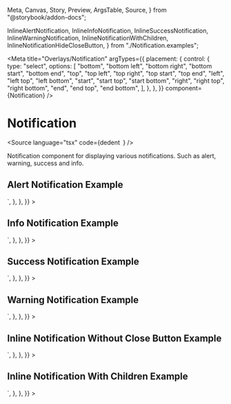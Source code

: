   Meta,
  Canvas,
  Story,
  Preview,
  ArgsTable,
  Source,
} from "@storybook/addon-docs";

  InlineAlertNotification,
  InlineInfoNotification,
  InlineSuccessNotification,
  InlineWarningNotification,
  InlineNotificationWithChildren,
  InlineNotificationHideCloseButton,
} from "./Notification.examples";

<Meta
  title="Overlays/Notification"
  argTypes={{
    placement: {
      control: {
        type: "select",
        options: [
          "bottom",
          "bottom left",
          "bottom right",
          "bottom start",
          "bottom end",
          "top",
          "top left",
          "top right",
          "top start",
          "top end",
          "left",
          "left top",
          "left bottom",
          "start",
          "start top",
          "start bottom",
          "right",
          "right top",
          "right bottom",
          "end",
          "end top",
          "end bottom",
        ],
      },
    },
  }}
  component={Notification}
/>

# Notification

<Source
  language="tsx"
  code={dedent`
  `}
/>

Notification component for displaying various notifications.
Such as alert, warning, success and info.

## Alert Notification Example

<Preview>
  <Story
    name="a) Inline alert notification"
    parameters={{
      docs: {
        source: {
          code: dedent`
<Notification />`,
        },
      },
    }}
  >
    <InlineAlertNotification />
  </Story>
</Preview>

## Info Notification Example

<Preview>
  <Story
    name="b) Inline info notification"
    parameters={{
      docs: {
        source: {
          code: dedent`
<Notification />`,
        },
      },
    }}
  >
    <InlineInfoNotification />
  </Story>
</Preview>

## Success Notification Example

<Preview>
  <Story
    name="c) Inline success notification"
    parameters={{
      docs: {
        source: {
          code: dedent`
<Notification />`,
        },
      },
    }}
  >
    <InlineSuccessNotification />
  </Story>
</Preview>

## Warning Notification Example

<Preview>
  <Story
    name="d) Inline warning notification"
    parameters={{
      docs: {
        source: {
          code: dedent`
<Notification />`,
        },
      },
    }}
  >
    <InlineWarningNotification />
  </Story>
</Preview>

## Inline Notification Without Close Button Example

<Preview>
  <Story
    name="e) Inline notification without close button"
    parameters={{
      docs: {
        source: {
          code: dedent`
<Notification />`,
        },
      },
    }}
  >
    <InlineNotificationHideCloseButton />
  </Story>
</Preview>

## Inline Notification With Children Example

<Preview>
  <Story
    name="f) Inline notification with children"
    parameters={{
      docs: {
        source: {
          code: dedent`
<Notification />`,
        },
      },
    }}
  >
    <InlineNotificationWithChildren />
  </Story>
</Preview>
